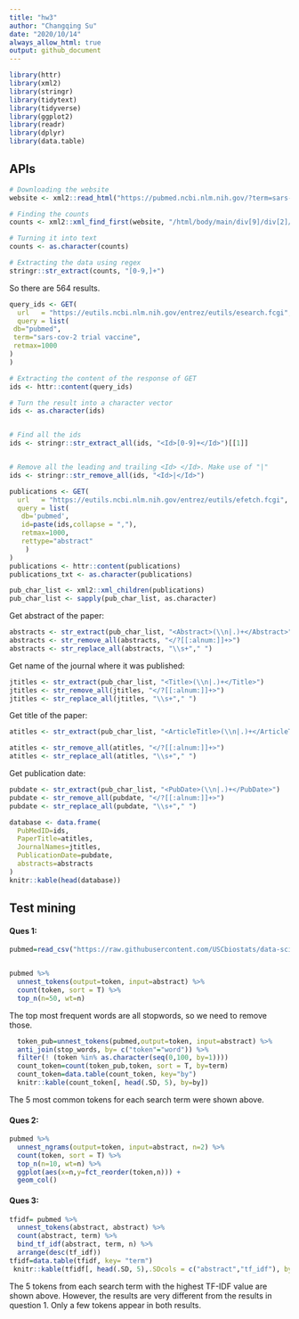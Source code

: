 ```yaml
---
title: "hw3"
author: "Changqing Su"
date: "2020/10/14"
always_allow_html: true
output: github_document
---
```


```r
library(httr)
library(xml2)
library(stringr)
library(tidytext)
library(tidyverse)
library(ggplot2)
library(readr)
library(dplyr)
library(data.table)
```
## APIs


```r
# Downloading the website
website <- xml2::read_html("https://pubmed.ncbi.nlm.nih.gov/?term=sars-cov-2+trial+vaccine")

# Finding the counts
counts <- xml2::xml_find_first(website, "/html/body/main/div[9]/div[2]/div[2]/div[1]/span")

# Turning it into text
counts <- as.character(counts)

# Extracting the data using regex
stringr::str_extract(counts, "[0-9,]+")
```
So there are 564 results.


```r
query_ids <- GET(
  url   = "https://eutils.ncbi.nlm.nih.gov/entrez/eutils/esearch.fcgi",
  query = list(
 db="pubmed",
 term="sars-cov-2 trial vaccine",
 retmax=1000
)
)

# Extracting the content of the response of GET
ids <- httr::content(query_ids)

# Turn the result into a character vector
ids <- as.character(ids)


# Find all the ids 
ids <- stringr::str_extract_all(ids, "<Id>[0-9]+</Id>")[[1]]


# Remove all the leading and trailing <Id> </Id>. Make use of "|"
ids <- stringr::str_remove_all(ids, "<Id>|</Id>")

```



```r
publications <- GET(
  url   = "https://eutils.ncbi.nlm.nih.gov/entrez/eutils/efetch.fcgi",
  query = list(
   db='pubmed',
   id=paste(ids,collapse = ","),
   retmax=1000,
   rettype="abstract"
    )
)
publications <- httr::content(publications)
publications_txt <- as.character(publications)
```


```r
pub_char_list <- xml2::xml_children(publications)
pub_char_list <- sapply(pub_char_list, as.character)
```

Get abstract of the paper: 
```r
abstracts <- str_extract(pub_char_list, "<Abstract>(\\n|.)+</Abstract>")
abstracts <- str_remove_all(abstracts, "</?[[:alnum:]]+>")
abstracts <- str_replace_all(abstracts, "\\s+"," ")
```

Get name of the journal where it was published:
```r

jtitles <- str_extract(pub_char_list, "<Title>(\\n|.)+</Title>")
jtitles <- str_remove_all(jtitles, "</?[[:alnum:]]+>")
jtitles <- str_replace_all(jtitles, "\\s+"," ")
```

Get title of the paper:
```r

atitles <- str_extract(pub_char_list, "<ArticleTitle>(\\n|.)+</ArticleTitle>")

atitles <- str_remove_all(atitles, "</?[[:alnum:]]+>")
atitles <- str_replace_all(atitles, "\\s+"," ")
```

Get publication date:
```r
pubdate <- str_extract(pub_char_list, "<PubDate>(\\n|.)+</PubDate>")
pubdate <- str_remove_all(pubdate, "</?[[:alnum:]]+>")
pubdate <- str_replace_all(pubdate, "\\s+"," ")

```



```r
database <- data.frame(
  PubMedID=ids,
  PaperTitle=atitles,
  JournalNames=jtitles,
  PublicationDate=pubdate,
  abstracts=abstracts
)
knitr::kable(head(database))
```



## Test mining

#### Ques 1:

```r
pubmed=read_csv("https://raw.githubusercontent.com/USCbiostats/data-science-data/master/03_pubmed/pubmed.csv")


pubmed %>%
  unnest_tokens(output=token, input=abstract) %>%
  count(token, sort = T) %>%
  top_n(n=50, wt=n) 
```
The top most frequent words are all stopwords, so we need to remove those.

```r
  token_pub=unnest_tokens(pubmed,output=token, input=abstract) %>%
  anti_join(stop_words, by= c("token"="word")) %>%
  filter(! (token %in% as.character(seq(0,100, by=1)))) 
  count_token=count(token_pub,token, sort = T, by=term) 
  count_token=data.table(count_token, key="by")
  knitr::kable(count_token[, head(.SD, 5), by=by])
```
The 5 most common tokens for each search term were shown above.

#### Ques 2:

```r
pubmed %>%
  unnest_ngrams(output=token, input=abstract, n=2) %>%
  count(token, sort = T) %>%
  top_n(n=10, wt=n) %>%
  ggplot(aes(x=n,y=fct_reorder(token,n))) + 
  geom_col()

```

#### Ques 3:

```r
tfidf= pubmed %>%
  unnest_tokens(abstract, abstract) %>%
  count(abstract, term) %>%
  bind_tf_idf(abstract, term, n) %>%
  arrange(desc(tf_idf))
tfidf=data.table(tfidf, key= "term")
 knitr::kable(tfidf[, head(.SD, 5),.SDcols = c("abstract","tf_idf"), by=term])
```
The 5 tokens from each search term with the highest TF-IDF value are shown above.
However, the results are very different from the results in question 1. Only a few tokens appear in both results.





